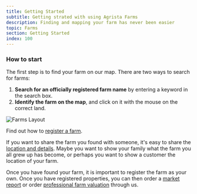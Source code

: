 ```yaml
---
title: Getting Started
subtitle: Getting strated with using Agrista Farms
description: Finding and mapping your farm has never been easier
topic: Farms
section: Getting Started
index: 100
---
```


### How to start

The first step is to find your farm on our map. There are two ways to search for farms:

1. **Search for an officially registered farm name** by entering a keyword in the search box.
2. **Identify the farm on the map**, and click on it with the mouse on the correct land.

![Farms Layout](/img/screenshots/ui/farms/layout.png)

Find out how to <Link href="/farms/claim-your-farm"><a href="/farms/claim-your-farm">register a farm</a></Link>.

If you want to share the farm you found with someone, it's easy to share the <Link href="/farms/share-farm-information"><a href="/farms/share-farm-information">location and details</a></Link>. Maybe you want to show your family what the farm you all grew up has become, or perhaps you want to show a customer the location of your farm.

Once you have found your farm, it is important to register the farm as your own. Once you have registered properties, you can then order a <Link href="/farms/order-market-report"><a href="/farms/order-market-report">market report</a></Link> or order <Link href="/farms/order-farm-valuation"><a href="/farms/order-farm-valuation">professional farm valuation</a></Link> through us.
